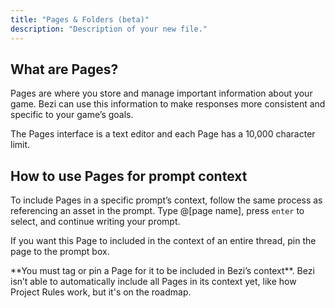 ```yaml
---
title: "Pages & Folders (beta)"
description: "Description of your new file."
---
```


## What are Pages?

Pages are where you store and manage important information about your game. Bezi can use this information to make responses more consistent and specific to your game’s goals.

The Pages interface is a text editor and each Page has a 10,000 character limit.

## How to use Pages for prompt context

To include Pages in a specific prompt’s context, follow the same process as referencing an asset in the prompt. Type @[page name], press `enter` to select, and continue writing your prompt.

If you want this Page to included in the context of an entire thread, pin the page to the prompt box.

<Warning>
  **You must tag or pin a Page for it to be included in Bezi’s context**. Bezi isn’t able to automatically include all Pages in its context yet, like how Project Rules work, but it's on the roadmap. 
</Warning>